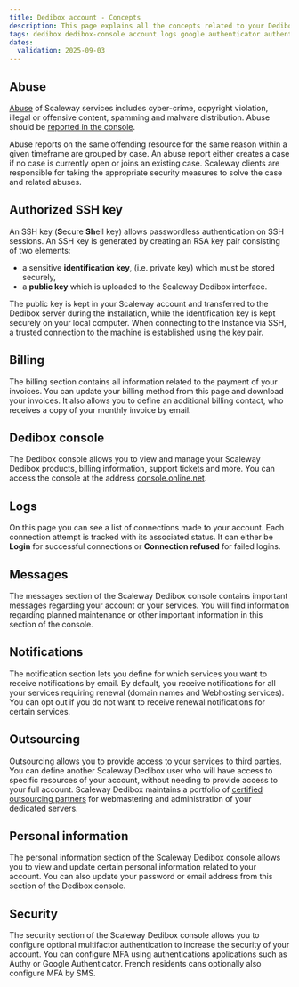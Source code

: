 ```yaml
---
title: Dedibox account - Concepts
description: This page explains all the concepts related to your Dedibox account
tags: dedibox dedibox-console account logs google authenticator authenticator
dates:
  validation: 2025-09-03
---
```


## Abuse

[Abuse](https://www.scaleway.com/en/abuse-notice/) of Scaleway services includes cyber-crime, copyright violation, illegal or offensive content, spamming and malware distribution. Abuse should be [reported in the console](https://console.scaleway.com/support/abuses/create).

Abuse reports on the same offending resource for the same reason within a given timeframe are grouped by case. An abuse report either creates a case if no case is currently open or joins an existing case. Scaleway clients are responsible for taking the appropriate security measures to solve the case and related abuses.

## Authorized SSH key

An SSH key (**S**ecure **Sh**ell key) allows passwordless authentication on SSH sessions. An SSH key is generated by creating an RSA key pair consisting of two elements:

- a sensitive **identification key**, (i.e. private key) which must be stored securely,
- a **public key** which is uploaded to the Scaleway Dedibox interface.

The public key is kept in your Scaleway account and transferred to the Dedibox server during the installation, while the identification key is kept securely on your local computer. When connecting to the Instance via SSH, a trusted connection to the machine is established using the key pair.

## Billing

The billing section contains all information related to the payment of your invoices. You can update your billing method from this page and download your invoices. It also allows you to define an additional billing contact, who receives a copy of your monthly invoice by email.

## Dedibox console

The Dedibox console allows you to view and manage your Scaleway Dedibox products, billing information, support tickets and more. You can access the console at the address [console.online.net](https://console.online.net).

## Logs

On this page you can see a list of connections made to your account. Each connection attempt is tracked with its associated status. It can either be **Login** for successful connections or **Connection refused** for failed logins.

## Messages

The messages section of the Scaleway Dedibox console contains important messages regarding your account or your services. You will find information regarding planned maintenance or other important information in this section of the console.

## Notifications

The notification section lets you define for which services you want to receive notifications by email. By default, you receive notifications for all your services requiring renewal (domain names and Webhosting services). You can opt out if you do not want to receive renewal notifications for certain services.

## Outsourcing

Outsourcing allows you to provide access to your services to third parties. You can define another Scaleway Dedibox user who will have access to specific resources of your account, without needing to provide access to your full account. Scaleway Dedibox maintains a portfolio of [certified outsourcing partners](https://www.scaleway.com/en/dedibox/outsourcing/) for webmastering and administration of your dedicated servers.

## Personal information

The personal information section of the Scaleway Dedibox console allows you to view and update certain personal information related to your account. You can also update your password or email address from this section of the Dedibox console.

## Security

The security section of the Scaleway Dedibox console allows you to configure optional multifactor authentication to increase the security of your account. You can configure MFA using authentications applications such as Authy or Google Authenticator. French residents cans optionally also configure MFA by SMS.